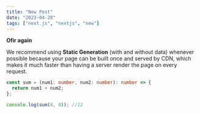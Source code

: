 ```yaml
---
title: "New Post"
date: "2023-04-28"
tags: ["next.js", "nextjs", "new"]
---
```


**Ofir again**

We recommend using **Static Generation** (with and without data) whenever possible because your page can be built once and served by CDN, which makes it much faster than having a server render the page on every request.

```ts
const sum = (num1: number, num2: number): number => {
  return num1 + num2;
};

console.log(sum(4, 8)); //12
```
